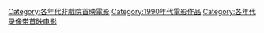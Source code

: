 {{CatPair|1980年代錄影帶首映電影|2000年代錄影帶首映電影}}

[[Category:各年代非戲院首映電影|Category:各年代非戲院首映電影]]
[[Category:1990年代電影作品|Category:1990年代電影作品]]
[[Category:各年代录像带首映电影|Category:各年代录像带首映电影]]